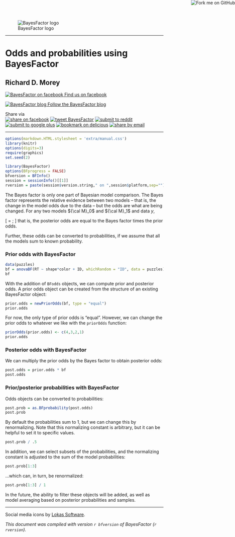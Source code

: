 <!--
%\VignetteEngine{knitr}
%\VignetteIndexEntry{Odds and probabilities}
\usepackage[utf8]{inputenc}
-->

<a target="_blank" href="https://github.com/richarddmorey/BayesFactor"><img style="position: absolute; top: 0; right: 0; border: 0;" src="https://s3.amazonaws.com/github/ribbons/forkme_right_green_007200.png" alt="Fork me on GitHub"></a>

![BayesFactor logo](extra/logo.png)

------

Odds and probabilities using BayesFactor
===============================

Richard D. Morey
-----------------

<div class="social">
<a target="_blank" href="https://www.facebook.com/BayesFactor"><img src="extra/socialmedia/png/48x48/facebook.png" alt="BayesFactor on facebook" border="0"/><span class="socialtext">&nbsp;Find us on facebook</span></a>
</div>

<div class="social">
<a target="_blank" href="http://bayesfactor.blogspot.nl/"><img src="extra/socialmedia/png/48x48/blogger.png" alt="BayesFactor blog" border="0"/><span class="socialtext">&nbsp;Follow the BayesFactor blog</span></a>
</div>

<div class="socialsep"></div>

Share via<br/>
<span class="social"><a target="_blank" href="https://www.facebook.com/sharer.php?u=http://bayesfactorpcl.r-forge.r-project.org"><img src="extra/socialmedia/png/32x32/facebook.png" alt="share on facebook"/></a> <a target="_blank" href="https://twitter.com/share?text=Check%20out%20BayesFactor%20for%20Bayesian%20data%20analysis:&url=http://bayesfactorpcl.r-forge.r-project.org"><img src="extra/socialmedia/png/32x32/twitter.png" alt="tweet BayesFactor"/></a> <a target="_blank" href="http://www.reddit.com/submit?url=http://bayesfactorpcl.r-forge.r-project.org"><img src="extra/socialmedia/png/32x32/reddit.png" alt="submit to reddit" border="0" /></a> <a target="_blank" href="https://plus.google.com/share?url=http://bayesfactorpcl.r-forge.r-project.org"><img src="extra/socialmedia/png/32x32/google_plus.png" alt="submit to google plus" border="0" /></a> <a target="_blank" href="https://delicious.com/save?v=5&provider=BayesFactor&noui&jump=close&url=http://bayesfactorpcl.r-forge.r-project.org"><img src="extra/socialmedia/png/32x32/delicious.png" alt="bookmark on delicious" border="0" /></a> <a target="_blank" href="mailto:?subject=BayesFactor R package&amp;body=Check out the BayesFactor software for Bayesian analysis: http://bayesfactorpcl.r-forge.r-project.org." title="share by email"><img src="extra/socialmedia/png/32x32/email.png" alt="share by email" border="0" /></a>
</span>

----



```r
options(markdown.HTML.stylesheet = 'extra/manual.css')
library(knitr)
options(digits=3)
require(graphics)
set.seed(2)
```

```r
library(BayesFactor)
options(BFprogress = FALSE)
bfversion = BFInfo()
session = sessionInfo()[[1]]
rversion = paste(session$version.string," on ",session$platform,sep="")
```

The Bayes factor is only one part of Bayesian model comparison. The Bayes factor represents the relative evidence between two models -- that is, the change in the model odds due to the data -- but the odds are what are being changed. For any two models ${\cal M}_0$ and ${\cal M}_1$ and data $y$,

\[
\frac{P({\cal M}_1\mid y)}{P({\cal M}_0\mid y)} = \frac{P(y \mid {\cal M}_1)}{P(y\mid{\cal M}_0)} \times\frac{P({\cal M}_1)}{P({\cal M}_0)};
\]
that is, the posterior odds are equal to the Bayes factor times the prior odds.

Further, these odds can be converted to probabilities, if we assume that all the models sum to known probability.

### Prior odds with BayesFactor

```r
data(puzzles)
bf = anovaBF(RT ~ shape*color + ID, whichRandom = "ID", data = puzzles)
bf
```

With the addition of `BFodds` objects, we can compute prior and posterior odds. A prior odds object can be created from the structure of an existing BayesFactor object:

```r
prior.odds = newPriorOdds(bf, type = "equal")
prior.odds
```

For now, the only type of prior odds is "equal". However, we can change the prior odds to whatever we like with the `priorOdds` function:

```r
priorOdds(prior.odds) <- c(4,3,2,1)
prior.odds
```

### Posterior odds with BayesFactor

We can multiply the prior odds by the Bayes factor to obtain posterior odds:

```r
post.odds = prior.odds * bf
post.odds
```

### Prior/posterior probabilities with BayesFactor

Odds objects can be converted to probabilities:

```r
post.prob = as.BFprobability(post.odds)
post.prob
```

By default the probabilities sum to 1, but we can change this by renormalizing. Note that this normalizing constant is arbitrary, but it can be helpful to set it to specific values.

```r
post.prob / .5
```

In addition, we can select subsets of the probabilities, and the normalizing constant is adjusted to the sum of the model probabilities:

```r
post.prob[1:3]
```

...which can, in turn, be renormalized:

```r
post.prob[1:3] / 1
```

In the future, the ability to filter these objects will be added, as well as model averaging based on posterior probabilities and samples.


-------
<p>Social media icons by <a href="http://www.awicons.com/">Lokas Software</a>.</p>

*This document was compiled with version `r bfversion` of BayesFactor (`r rversion`).*

